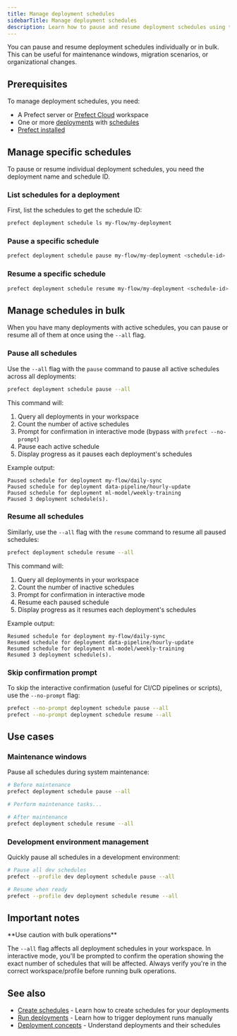 ```yaml
---
title: Manage deployment schedules
sidebarTitle: Manage deployment schedules
description: Learn how to pause and resume deployment schedules using the Prefect CLI.
---
```


You can pause and resume deployment schedules individually or in bulk. 
This can be useful for maintenance windows, migration scenarios, or organizational changes.

## Prerequisites

To manage deployment schedules, you need:
- A Prefect server or [Prefect Cloud](/v3/get-started/quickstart) workspace
- One or more [deployments](/v3/how-to-guides/deployments/create-deployments) with [schedules](/v3/how-to-guides/deployments/create-schedules)
- [Prefect installed](/v3/get-started/install)

## Manage specific schedules

To pause or resume individual deployment schedules, you need the deployment name and schedule ID.

### List schedules for a deployment

First, list the schedules to get the schedule ID:

```bash
prefect deployment schedule ls my-flow/my-deployment
```

### Pause a specific schedule

```bash
prefect deployment schedule pause my-flow/my-deployment <schedule-id>
```

### Resume a specific schedule

```bash
prefect deployment schedule resume my-flow/my-deployment <schedule-id>
```

## Manage schedules in bulk

When you have many deployments with active schedules, you can pause or resume all of them at once using the `--all` flag.

### Pause all schedules

Use the `--all` flag with the `pause` command to pause all active schedules across all deployments:

```bash
prefect deployment schedule pause --all
```

This command will:
1. Query all deployments in your workspace
2. Count the number of active schedules
3. Prompt for confirmation in interactive mode (bypass with `prefect --no-prompt`)
4. Pause each active schedule
5. Display progress as it pauses each deployment's schedules

Example output:
```
Paused schedule for deployment my-flow/daily-sync
Paused schedule for deployment data-pipeline/hourly-update
Paused schedule for deployment ml-model/weekly-training
Paused 3 deployment schedule(s).
```

### Resume all schedules

Similarly, use the `--all` flag with the `resume` command to resume all paused schedules:

```bash
prefect deployment schedule resume --all
```

This command will:
1. Query all deployments in your workspace
2. Count the number of inactive schedules
3. Prompt for confirmation in interactive mode
4. Resume each paused schedule
5. Display progress as it resumes each deployment's schedules

Example output:
```
Resumed schedule for deployment my-flow/daily-sync
Resumed schedule for deployment data-pipeline/hourly-update
Resumed schedule for deployment ml-model/weekly-training
Resumed 3 deployment schedule(s).
```

### Skip confirmation prompt

To skip the interactive confirmation (useful for CI/CD pipelines or scripts), use the `--no-prompt` flag:

```bash
prefect --no-prompt deployment schedule pause --all
prefect --no-prompt deployment schedule resume --all
```

## Use cases

### Maintenance windows

Pause all schedules during system maintenance:

```bash
# Before maintenance
prefect deployment schedule pause --all

# Perform maintenance tasks...

# After maintenance
prefect deployment schedule resume --all
```

### Development environment management

Quickly pause all schedules in a development environment:

```bash
# Pause all dev schedules
prefect --profile dev deployment schedule pause --all

# Resume when ready
prefect --profile dev deployment schedule resume --all
```

## Important notes

<Warning>
**Use caution with bulk operations**

The `--all` flag affects all deployment schedules in your workspace. 
In interactive mode, you'll be prompted to confirm the operation showing the exact number of schedules that will be affected.
Always verify you're in the correct workspace/profile before running bulk operations.
</Warning>

## See also

- [Create schedules](/v3/how-to-guides/deployments/create-schedules) - Learn how to create schedules for your deployments
- [Run deployments](/v3/how-to-guides/deployments/run-deployments) - Learn how to trigger deployment runs manually
- [Deployment concepts](/v3/concepts/deployments) - Understand deployments and their schedules